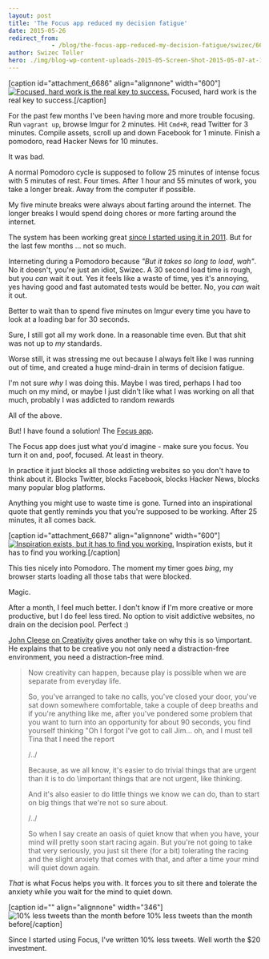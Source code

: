 ```yaml
---
layout: post
title: 'The Focus app reduced my decision fatigue'
date: 2015-05-26
redirect_from: 
            - /blog/the-focus-app-reduced-my-decision-fatigue/swizec/6683
author: Swizec Teller
hero: ./img/blog-wp-content-uploads-2015-05-Screen-Shot-2015-05-07-at-14.14.47.png
---
```

\[caption id="attachment_6686" align="alignnone" width="600"][![Focused, hard work is the real key to success.](http://swizec.com/blog/wp-content/uploads/2015/05/Screen-Shot-2015-05-07-at-14.14.47.png "Focused, hard work is the real key to success.")](./img/blog-wp-content-uploads-2015-05-Screen-Shot-2015-05-07-at-14.14.47.png) Focused, hard work is the real key to success.\[/caption]



For the past few months I've been having more and more trouble focusing. Run `vagrant up`, browse Imgur for 2 minutes. Hit `Cmd+R`, read Twitter for 3 minutes. Compile assets, scroll up and down Facebook for 1 minute. Finish a pomodoro, read Hacker News for 10 minutes.



It was bad.



A normal Pomodoro cycle is supposed to follow 25 minutes of intense focus with 5 minutes of rest. Four times. After 1 hour and 55 minutes of work, you take a longer break. Away from the computer if possible.



My five minute breaks were always about farting around the internet. The longer breaks I would spend doing chores or more farting around the internet.



The system has been working great [since I started using it in 2011](http://swizec.com/blog/living-life-in-25min-increments/swizec/1859). But for the last few months ... not so much.



Interneting during a Pomodoro because _"But it takes so long to load, wah"_. No it doesn't, you're just an idiot, Swizec. A 30 second load time is rough, but you _can_ wait it out. Yes it feels like a waste of time, yes it's annoying, yes having good and fast automated tests would be better. No, you _can_ wait it out.



Better to wait than to spend five minutes on Imgur every time you have to look at a loading bar for 30 seconds.



Sure, I still got all my work done. In a reasonable time even. But that shit was not up to _my_ standards.



Worse still, it was stressing me out because I always felt like I was running out of time, and created a huge mind-drain in terms of decision fatigue.



I'm not sure _why_ I was doing this. Maybe I was tired, perhaps I had too much on my mind, or maybe I just didn't like what I was working on all that much, probably I was addicted to random rewards



All of the above.



But! I have found a solution! The [Focus app](https://heyfocus.com/).



The Focus app does just what you'd imagine - make sure you focus. You turn it on and, poof, focused. At least in theory.



In practice it just blocks all those addicting websites so you don't have to think about it. Blocks Twitter, blocks Facebook, blocks Hacker News, blocks many popular blog platforms.



Anything you might use to waste time is gone. Turned into an inspirational quote that gently reminds you that you're supposed to be working. After 25 minutes, it all comes back.



\[caption id="attachment_6687" align="alignnone" width="600"][![Inspiration exists, but it has to find you working.](http://swizec.com/blog/wp-content/uploads/2015/05/Screen-Shot-2015-05-15-at-00.12.14.png "Inspiration exists, but it has to find you working.")](./img/blog-wp-content-uploads-2015-05-Screen-Shot-2015-05-15-at-00.12.14.png) Inspiration exists, but it has to find you working.\[/caption]



This ties nicely into Pomodoro. The moment my timer goes _bing_, my browser starts loading all those tabs that were blocked.



Magic.



After a month, I feel much better. I don't know if I'm more creative or more productive, but I do feel less tired. No option to visit addictive websites, no drain on the decision pool. Perfect :)



[John Cleese on Creativity](https://www.youtube.com/watch?v=Qby0ed4aVpo) gives another take on why this is so \\important. He explains that to be creative you not only need a distraction-free environment, you need a distraction-free mind.

> Now creativity can happen, because play is possible when we are separate from everyday life.
>
>
>
> So, you've arranged to take no calls, you've closed your door, you've sat down somewhere comfortable, take a couple of deep breaths and if you're anything like me, after you've pondered some problem that you want to turn into an opportunity for about 90 seconds, you find yourself thinking "Oh I forgot I've got to call Jim… oh, and I must tell Tina that I need the report
>
>
>
> /../
>
>
>
> Because, as we all know, it's easier to do trivial things that are urgent than it is to do \\important things that are not urgent, like thinking.
>
>
>
> And it's also easier to do little things we know we can do, than to start on big things that we're not so sure about.
>
>
>
> /../
>
>
>
> So when I say create an oasis of quiet know that when you have, your mind will pretty soon start racing again. But you're not going to take that very seriously, you just sit there (for a bit) tolerating the racing and the slight anxiety that comes with that, and after a time your mind will quiet down again.

_That_ is what Focus helps you with. It forces you to sit there and tolerate the anxiety while you wait for the mind to quiet down.



\[caption id="" align="alignnone" width="346"]![10% less tweets than the month before](./img/images-29348.png "10% less tweets than the month before") 10% less tweets than the month before\[/caption]



Since I started using Focus, I've written 10% less tweets. Well worth the $20 investment.